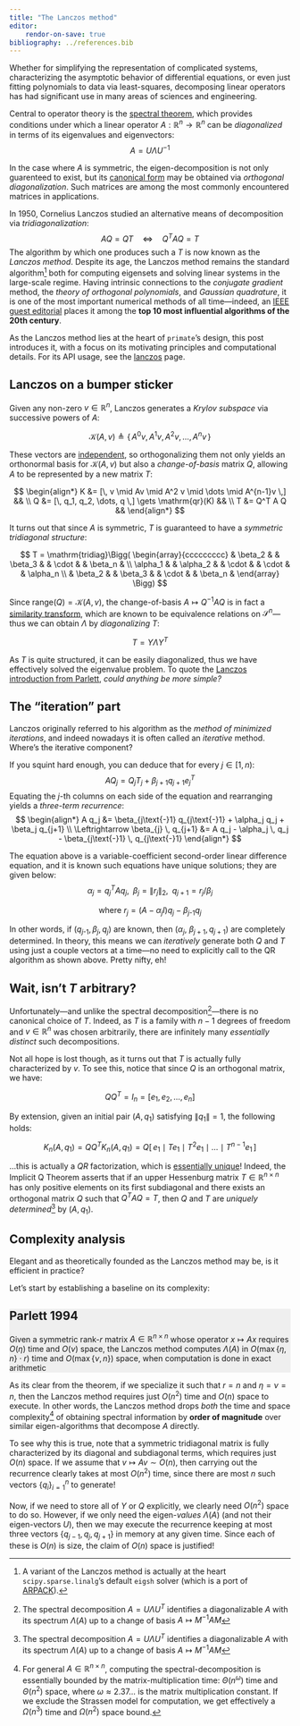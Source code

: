 ```yaml
---
title: "The Lanczos method"
editor: 
    rendor-on-save: true
bibliography: ../references.bib
---
```


Whether for simplifying the representation of complicated systems, characterizing the asymptotic behavior of differential equations, or even just fitting polynomials to data via least-squares, decomposing linear operators has had significant use in many areas of sciences and engineering. 

Central to operator theory is the [spectral theorem](https://en.wikipedia.org/wiki/Spectral_theorem), which provides conditions under which a linear operator $A : \mathbb{R}^n \to \mathbb{R}^n$ can be _diagonalized_ in terms of its eigenvalues and eigenvectors:
$$ A = U \Lambda U^{-1} $$ 

In the case where $A$ is symmetric, the eigen-decomposition is not only guarenteed to exist, but its [canonical form](https://en.wikipedia.org/wiki/Canonical_form) may be obtained via _orthogonal diagonalization_. Such matrices are among the most commonly encountered matrices in applications.
<!-- i.e. by orthogonal $U$ and diagonal $\Lambda$ -->
<!-- the spectral theorem guarentees _orthogonally diagonalizability_, i.e. $U$ is orthogonal and its spectrum $\Lambda(A)$ is real-valued. Though this may seem like a "special case", symmetric matrices are an important class of matrices, as  -->
<!-- it is an important class of matrices as the decomposition is guarenteed to exist and to be canonical such matrices are among the most commonly encountered matrices in applications. -->

In 1950, Cornelius Lanczos studied an alternative means of decomposition via *tridiagonalization*:
$$  AQ = Q T \quad \Leftrightarrow \quad Q^T A Q = T $$
The algorithm by which one produces such a $T$ is now known as the *Lanczos method*.
Despite its age, the Lanczos method remains the standard algorithm[^1] both for computing eigensets and solving linear systems in the large-scale regime. Having intrinsic connections to the _conjugate gradient_ method, the _theory of orthogonal polynomials_, and _Gaussian quadrature_, it is one of the most important numerical methods of all time---indeed, an [IEEE guest editorial](https://www.computer.org/csdl/magazine/cs/2000/01/c1022/13rRUxBJhBm) places it among the **top 10 most influential algorithms of the 20th century**.

As the Lanczos method lies at the heart of `primate`'s design, this post introduces it, with a focus on its motivating principles and computational details. For its API usage, see the [lanczos](../reference/diagonalize.lanczos.qmd) page.

<!-- `primate` implements Paige's[@paige] A1 variant of the _Lanczos method_, which is at the heart of most of the packages functionality. In this post, I'll describe the basic theory behind the Lanczos method, with a focus on its time and space complexity.  -->
<!-- In general, the Lanczos method is intrinsically connected to other mathematical constructions, e.g. orthogonal polynomials, gaussian quadrature, conjugate gradient---none of these will be discussed for now.  -->

## Lanczos on a bumper sticker

Given any non-zero $v \in \mathbb{R}^n$, Lanczos generates a _Krylov subspace_ via successive powers of $A$:

$$
\mathcal{K}(A, v) \triangleq \{ \, A^{0} v, A^{1}v, A^{2}v, \dots, A^{n}v \, \}
$$

These vectors are [independent](https://en.wikipedia.org/wiki/Linear_independence), so orthogonalizing them not only yields an orthonormal basis for $\mathcal{K}(A, v)$ but also a _change-of-basis_ matrix $Q$, allowing $A$ to be represented by a new matrix $T$:

$$ 
\begin{align*}
K &= [\, v \mid Av \mid A^2 v \mid \dots \mid A^{n-1}v \,] && \\
Q &= [\, q_1, q_2, \dots, q \,] \gets \mathrm{qr}(K) &&  \\
T &= Q^T A Q &&
\end{align*}
$$

It turns out that since $A$ is symmetric, $T$ is guaranteed to have a _symmetric tridiagonal structure_:

$$
T = \mathrm{tridiag}\Bigg(
\begin{array}{ccccccccc} 
& \beta_2 & & \beta_3 & & \cdot & & \beta_n & \\
\alpha_1 & & \alpha_2 & & \cdot & & \cdot & & \alpha_n \\
& \beta_2 & & \beta_3 & & \cdot & & \beta_n &
\end{array}
\Bigg)
$$

<!-- That's pretty fortunate, because computing the eigen-sets of _any_ tridiagonal matrix $T$ takes just $O(n^2)$ time[^2]! -->
<!-- $Q$ is $A$-invariant[^5] ( -->
Since $\mathrm{range}(Q) = \mathcal{K}(A, v)$, the change-of-basis $A \mapsto Q^{-1} A Q$ is in fact a [similarity transform](https://en.wikipedia.org/wiki/Matrix_similarity), which are known to be equivalence relations on $\mathcal{S}^n$---thus we can obtain $\Lambda$ by _diagonalizing_ $T$:

$$ T = Y \Lambda Y^T $$
<!-- $$ T = Y \Theta Y^T, \mathrm{diag}(Y) = (\theta_1, \theta_2, \dots, \theta_n)$$ -->

As $T$ is quite structured, it can be easily diagonalized, thus we have effectively solved the eigenvalue problem. 
To quote the [Lanczos introduction from Parlett](https://apps.dtic.mil/sti/tr/pdf/ADA289614.pdf), _could anything be more simple?_

## The "iteration" part

Lanczos originally referred to his algorithm as the _method of minimized iterations_, and indeed nowadays it is often called an _iterative_ method. Where's the iterative component?

If you squint hard enough, you can deduce that for every $j \in [1, n)$: 
$$A Q_j = Q_j T_j + \beta_{j+1} q_{j+1} e_{j}^T$$
Equating the $j$-th columns on each side of the equation and rearranging yields a *three-term recurrence*: 
$$ 
\begin{align*}
A q_j &= \beta_{j\text{-}1} q_{j\text{-}1} + \alpha_j q_j + \beta_j q_{j+1} \\
\Leftrightarrow \beta_{j} \, q_{j+1} &= A q_j - \alpha_j \, q_j - \beta_{j\text{-}1} \, q_{j\text{-}1}  
\end{align*}
$$

The equation above is a variable-coefficient second-order linear difference equation, and it is known such equations have unique solutions; they are given below: 
$$
\alpha_j = q_j^T A q_j, \;\; \beta_j = \lVert r_j \rVert_2, \;\; q_{j+1} = r_j / \beta_j
$$

$$
\text{where  } r_j = (A - \alpha_j I)q_j - \beta_{j\text{-}1} q_j
$$

In other words, if ($q_{j\text{-}1}, \beta_j, q_j$) are known, then ($\alpha_j$, $\beta_{j+1}, q_{j+1}$) are completely determined. In theory, this means we can _iteratively_ generate both $Q$ and $T$ using just a couple vectors at a time---no need to explicitly call to the QR algorithm as shown above. Pretty nifty, eh!

## Wait, isn't $T$ arbitrary? 

Unfortunately---and unlike the spectral decomposition[^6]---there is no canonical choice of $T$. Indeed, as $T$ is a family with $n - 1$ degrees of freedom and $v \in \mathbb{R}^n$ was chosen arbitrarily, there are infinitely many _essentially distinct_ such decompositions.

Not all hope is lost though, as it turns out that $T$ is actually fully characterized by $v$. To see this, notice that since $Q$ is an orthogonal matrix, we have: 

$$ Q Q^T = I_n = [e_1, e_2, \dots, e_n] $$

By extension, given an initial pair $(A, q_1)$ satisfying $\lVert q_1 \rVert = 1$, the following holds:

$$
K_n(A, q_1) = Q Q^T K_n(A, q_1) = Q[ \, e_1 \mid T e_1 \mid T^2 e_1 \mid \dots \mid T^{n-1} e_1 \, ]
$$

...this is actually a _QR_ factorization, which is [essentially unique](https://www.math.purdue.edu/~kkloste/cs515fa14/qr-uniqueness.pdf)! Indeed, the Implicit Q Theorem asserts that if an upper Hessenburg matrix $T \in \mathbb{R}^{n \times n}$ has only positive elements on its first subdiagonal and there exists an orthogonal matrix $Q$ such that $Q^T A Q = T$, then $Q$ and $T$ are _uniquely determined_[^6] by $(A, q_1)$. 

## Complexity analysis 

Elegant and as theoretically founded as the Lanczos method may be, is it efficient in practice? 

Let's start by establishing a baseline on its complexity: 

::: {#thm-line style="background-color: #efefef;"}

## Parlett 1994

Given a symmetric rank-$r$ matrix $A \in \mathbb{R}^{n \times n}$ whose operator $x \mapsto A x$ requires $O(\eta)$ time and $O(\nu)$ space, the Lanczos method computes $\Lambda(A)$ in $O(\max\{\eta, n\}\cdot r)$ time and $O(\max\{\nu, n\})$ space, when computation is done in exact arithmetic

:::

As its clear from the theorem, if we specialize it such that $r = n$ and $\eta = \nu = n$, then the Lanczos method requires just $O(n^2)$ time and $O(n)$ space to execute. In other words, the Lanczos method drops _both_ the time and space complexity[^4] of obtaining spectral information by **order of magnitude** over similar eigen-algorithms that decompose $A$ directly.

To see why this is true, note that a symmetric tridiagonal matrix is fully characterized by its diagonal and subdiagonal terms, which requires just $O(n)$ space. If we assume that $v \mapsto Av \sim O(n)$, then carrying out the recurrence clearly takes at most $O(n^2)$ time, since there are most $n$ such vectors $\{q_i\}_{i=1}^n$ to generate! 

Now, if we need to store all of $Y$ or $Q$ explicitly, we clearly need $O(n^2)$ space to do so. However, if we only need the eigen-_values_ $\Lambda(A)$ (and not their eigen-vectors $U$), then we may execute the recurrence keeping at most three vectors $\{q_{j-1}, q_{j}, q_{j+1}\}$ in memory at any given time. Since each of these is $O(n)$ is size, the claim of $O(n)$ space is justified!

<!-- ## Rayleigh-Ritz approximations

Suppose instead of constructing the full $T \in \mathbb{R}^{n \times n}$, we stop at the $j^{\text{th}}$ iteration, where $1 \leq j < n$. 

$$
T_j = \mathrm{tridiag}\Bigg(
\begin{array}{ccccccccc} 
& \beta_2 & & \beta_3 & & \cdot & & \beta_j & \\
\alpha_1 & & \alpha_2 & & \cdot & & \cdot & & \alpha_j \\
& \beta_2 & & \beta_3 & & \cdot & & \beta_j &
\end{array}
\Bigg)
$$

It is natural to assume that the eigenvalues of $T_j$ approximate some of eigenvalues of $\Lambda(A)$. This intuition not only turns out to be true, but in fact the eigenvalues of $T_j$ are known to be _optimal_ approximations of $\Lambda(A)$ under many appealing notions of optimality. Thus, if we need only to approximate the spectrum of $A$, we may potentially do so using just $j << n$ iterations; indeed, this is the hallmark of the _iterative_ approach to obtaining eigenvalues: 


## Finite-precision

Though elegant as the Lanczos method is, the complexity statements and much of the theory holds only in exact arith

## Pseudocode 

There are several ways to implement the Lanczos method, some of which are "better" than others. Below is pseudocode equivalent to Paige's A27 variant, which has been shown to have a variety of attractive properties. 


There are many extensions that modify the Lanczos method to make it more robust, more computationally efficient, etc., though many of these have non-trivial implications on the space and time complexities. 
 -->



<!-- 
## The Lanczos Iteration

The Lanczos method exposes the spectrum of $A$ by successively projecting onto *Krylov subspaces*. That is, given a symmetric $A \in \mathbb{R}^{n \times n}$ with eigenvalues $\lambda_1 \geq \lambda_2 > \dots \geq \lambda_r > 0$ and a vector $v \in \mathbb{R} \setminus \{0\}$, the order-$j$ Krylov subspaces / Krylov matrices of the pair $(A, v)$ are given by: 

$$
\mathcal{K}_j(A, v) := \mathrm{span}\{ v, Av, A^2 v, \dots, A^{j-1}v \}, \quad \quad K_j(A, v) = [ v \mid Av \mid A^2 v \mid \dots \mid A^{j-1}]
$$ 

Krylov subspaces arise naturally from using the minimal polynomial of $A$ to express $A^{-1}$ in terms of powers of $A$: if $A$ is nonsingular and its minimal polynomial has degree $m$, then $A^{-1}v \in K_m(A, v)$ and $K_m(A, v)$ is an invariant subspace.

The spectral theorem implies that since $A$ is symmetric, it is orthogonally diagonalizable: thus, $\Lambda(A)$ may be obtained by generating an orthonormal basis for $\mathcal{K}_n(A, v)$. To do this, the Lanczos method constructs successive QR factorizations of $K_j(A,v) = Q_j R_j$ for each $j = 1, 2, \dots, n$. Due to $A$'s symmetry and the orthogonality of $Q_j$, we have $q_k^T A q_l = q_l^T A^T q_k = 0$ for $k > l + 1$, implying $T_j = Q_j^T A Q_j$ has a tridiagonal structure: 

$$\begin{equation}
    T_j = \begin{bmatrix} 
    \alpha_1 & \beta_2 & & & \\
    \beta_2 & \alpha_2 & \beta_3 & & \\
     & \beta_3 & \alpha_3 & \ddots & \\
    & & \ddots & \ddots & \beta_{j} \\
    & & & \beta_{j} & \alpha_{j} 
    \end{bmatrix}, \; \beta_j > 0, \; j = 1, 2, \dots, n
\end{equation}
$$ 

Given an initial pair $(A, q_1)$ satisfying $\lVert q_1 \rVert = 1$, one can restrict and project $A$ to its $j$-th Krylov subspace $T_j$ via: $$
\begin{equation}
    A Q_j = Q_j T_j + \beta_{j+1} q_{j+1} e_{j}^T \quad\quad (\beta_j > 0)
\end{equation}
$$ where $Q_j = [\, q_1 \mid q_2 \mid \dots \mid q_j \,]$ is an orthonormal set of vectors mutually orthogonal to $q_{j+1}$. Equating the $j$-th columns on each side of the above and rearranging the terms yields the famed *three-term recurrence*: $$\begin{equation}
     \beta_{j} \, q_{j+1} = A q_j - \alpha_j \, q_j - \beta_{j\text{-}1} \, q_{j\text{-}1}  
\end{equation}
$$ where $\alpha_j = q_j^T A q_j$, $\beta_j = \lVert r_j \rVert_2$, $r_j = (A - \alpha_j I)q_j - \beta_{j\text{-}1} q_j$, and $q_{j+1} = r_j / \beta_j$. The equation above is a variable-coefficient second-order linear difference equation, and such equations have unique solutions: if ($q_{j\text{-}1}, \beta_j, q_j$) are known, then ($\alpha_j$, $\beta_{j+1}, q_{j+1}$) are completely determined. This sequential process which iteratively builds $T_j$ via this three-term recurrence is what is known as the *Lanczos iteration*.

## Uniqueness of $T$

Unfortunately, unlike the spectral decomposition $A = V \Lambda V^T$---which identifies a diagonalizable $A$ with its spectrum $\Lambda(A)$ up to a change of basis $A \mapsto M^{-1} A M$---there is no canonical choice of $T_j$ due to the arbitrary choice of $v$. However, there is a connection between the iterates $K_j(A,v)$ and the full tridiagonalization of $A$: if $Q^T A Q = T$ is tridiagonal and $Q= [\, q_1 \mid q_2 \mid \dots \mid q_n \,]$ is an $n \times n$ orthogonal matrix $Q Q^T = I_n = [e_1, e_2, \dots, e_n]$, then we have: $$
\begin{equation}
    K_n(A, q_1) = Q Q^T K_n(A, q_1) = Q[ \, e_1 \mid T e_1 \mid T^2 e_1 \mid \dots \mid T^{n-1} e_1 \, ]
\end{equation}
$$ *is* the QR factorization of $K_n(A, q_1)$. Thus, tridiagonalizing $A$ with respect to a unit-norm $q_1$ determines $Q$. Indeed, the Implicit Q Theorem asserts that if an upper Hessenburg matrix $T \in \mathbb{R}^{n \times n}$ has only positive elements on its first subdiagonal and there exists an orthogonal matrix $Q$ such that $Q^T A Q = T$, then $Q$ and $T$ are *uniquely* determined by $(A, q_1)$.
 -->

<!-- In some applications, the eigenvectors are not needed all at once (or at all, even). One of the main draws to the Lanczos method is its efficiency: if one can perform $v \mapsto Av$ quickly---say, in $\approx O(n)$ time---then the Lanczos method can construct $\Lambda(A)$ in _just_ [$O(n^2)$ time]{style="color: red;"} and [$O(n)$ space]{style="color: red;"}! 
Moreover, entire method is *matrix free* as the only input to the algorithm is a (fast) matrix-vector product $v \mapsto Av$: one need not store $A$ explicitly to do this for many special types of linear operators.  -->

<!-- Among the main insights of the Lanczos method is that  -->
<!-- This fact is fantastic from a computational point of view: no explicit call to the QR algorithm necessary[^3]! -->

<!-- Thus, tridiagonalizing $A$ with respect to an arbitrary $q_1 \in \mathbb{R}^n$ satisfying $\lVert q_1\rVert = 1$ _determines_ $Q$.  -->


[^1]: A variant of the Lanczos method is actually at the heart `scipy.sparse.linalg`'s default `eigsh` solver (which is a port of [ARPACK](https://en.wikipedia.org/wiki/ARPACK)). 
[^2]: tridiag ref 
[^3]: In fact, there's a strnger 
[^4]: For general $A \in \mathbb{R}^{n \times n}$, computing the spectral-decomposition is essentially bounded by the matrix-multiplication time: $\Theta(n^\omega)$ time and $\Theta(n^2)$ space, where $\omega \approx 2.37\dots$ is the matrix multiplication constant. If we exclude the Strassen model for computation, we get effectively a $\Omega(n^3)$ time and $\Omega(n^2)$ space bound.
[^5]: Recall that if $S \subseteq \mathbb{R}^n$, then $S$ is called an _invariant subspace_ of $A$ or $A$-\emph{invariant} iff $x \in A \implies Ax \in S$ for all $x \in S$
[^6]: The spectral decomposition $A = U \Lambda U^T$ identifies a diagonalizable $A$ with its spectrum $\Lambda(A)$ up to a change of basis $A \mapsto M^{-1} A M$